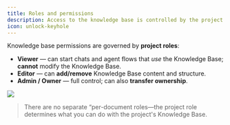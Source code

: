 ```yaml
---
title: Roles and permissions
description: Access to the knowledge base is controlled by the project roles.
icon: unlock-keyhole
---
```


Knowledge base permissions are governed by **project roles**:

- **Viewer** — can start chats and agent flows that *use* the Knowledge Base; **cannot** modify the Knowledge Base.
- **Editor** — can **add/remove** Knowledge Base content and structure.
- **Admin / Owner** — full control; can also **transfer ownership**.

![](/videos/invite_members.gif)

> There are no separate “per-document roles—the project role determines what you can do with the project's Knowledge Base.
